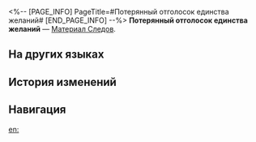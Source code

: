 <%-- [PAGE_INFO]
PageTitle=#Потерянный отголосок единства желаний#
[END_PAGE_INFO] --%>
{{Предмет Инфобокс
|id          = 110505
|Изображение = Предмет Потерянный отголосок единства желаний.png
|Тип         = Материал Следов
|Инвентарь   = Материалы улучшения
|Редкость    = 4
|Эффект      = 
|Описание    = Продвинутый материал для повышения уровня Следов.
|Источник1   = [[Эхо войны: Дань вежливости бренных грёз]]
}}
{{Описание|Только она отбивала величайший ритм до тех пор, пока он не затерялся в хоре.<br />И всё же её слушатели отказывались молчать. Глупец-мечтатель отнял струну единства желаний, и фальшивый исполнитель вновь сыграл мелодию с запылённых нот.<br /><br />''«Звёзды - носители закона для всех живых существ - можно очертить кончиками пальцев... Сегодня все грёзы воплотятся в жизнь, и бесчисленные старые законы пропадут в безвестности».''}}
'''Потерянный отголосок единства желаний''' — [[Материал Следов]].

==На других языках==
{{На других языках
|en   = Lost Echo of the Shared Wish
|zhs  = 同愿的遗音
|zht  = 同願的遺音
|ja   = 同願の遺音
|ko   = 공동의 염원의 유음
|es   = Eco perdido del deseo compartido
|fr   = Écho perdu du vœu partagé
|ru   = Потерянный отголосок единства желаний
|th   = Lost Echo of the Shared Wish
|vi   = Dư Âm Đồng Nguyện
|de   = Verlorenes Echo des gemeinsamen Wunsches
|id   = Lost Echo of the Shared Wish
|pt   = Eco Perdido do Desejo Partilhado
}}

==История изменений==
{{История изменений|3.5}}

==Навигация==
{{Материалы улучшения Навбокс}}

[[en:]]